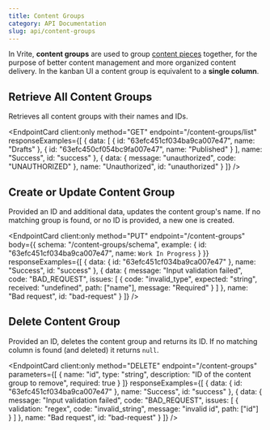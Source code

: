 ```yaml
---
title: Content Groups
category: API Documentation
slug: api/content-groups
---
```



In Vrite, **content groups** are used to group [content pieces](/docs#using-api-content-pieces) together, for the purpose of better content management and more organized content delivery. In the kanban UI a content group is equivalent to a **single column**.

## Retrieve All Content Groups

Retrieves all content groups with their names and IDs.

<EndpointCard
  client:only
  method="GET"
  endpoint="/content-groups/list"
  responseExamples={[
    {
      data: [
        { id: "63efc451cf034ba9ca007e47", name: "Drafts" },
        { id: "63efc450cf054bc9fa007e47", name: "Published" }
      ],
      name: "Success",
      id: "success"
    },
    {
      data: {
        message: "unauthorized",
        code: "UNAUTHORIZED"
      },
      name: "Unauthorized",
      id: "unauthorized"
    }
  ]}
/>

## Create or Update Content Group

Provided an ID and additional data, updates the content group's name. If no matching group is found, or no ID is provided, a new one is created.

<EndpointCard
  client:only
  method="PUT"
  endpoint="/content-groups"
  body={{
    schema: "/content-groups/schema",
    example: {
      id: "63efc451cf034ba9ca007e47",
      name: `Work In Progress`
    }
  }}
  responseExamples={[
    {
      data: { id: "63efc451cf034ba9ca007e47" },
      name: "Success",
      id: "success"
    },
    {
      data: {
        message: "Input validation failed",
        code: "BAD_REQUEST",
        issues: [
          {
            code: "invalid_type",
            expected: "string",
            received: "undefined",
            path: ["name"],
            message: "Required"
          }
        ]
      },
      name: "Bad request",
      id: "bad-request"
    }
  ]}
/>

## Delete Content Group

Provided an ID, deletes the content group and returns its ID. If no matching column is found (and deleted) it returns `null`.

<EndpointCard
  client:only
  method="DELETE"
  endpoint="/content-groups"
  parameters={[
    { name: "id", type: "string", description: "ID of the content group to remove", required: true }
  ]}
  responseExamples={[
    {
      data: { id: "63efc451cf034ba9ca007e47" },
      name: "Success",
      id: "success"
    },
    {
      data: {
        message: "Input validation failed",
        code: "BAD_REQUEST",
        issues: [
          {
            validation: "regex",
            code: "invalid_string",
            message: "invalid id",
            path: ["id"]
          }
        ]
      },
      name: "Bad request",
      id: "bad-request"
    }
  ]}
/>
